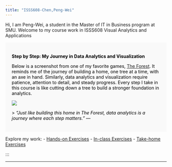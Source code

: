 ```yaml
---
title: "ISSS608-Chen,Peng-Wei"
---
```


Hi, I am Peng-Wei, a student in the Master of IT in Business program at SMU. Welcome to my course work in ISSS608 Visual Analytics and Applications

::: {style="background-color: #f9f9f9; color: #000; padding: 20px;"}
**Step by Step: My Journey in Data Analytics and Visualization**

Below is a screenshot from one of my favorite games, [The Forest](https://store.steampowered.com/app/242760/The_Forest/). It reminds me of the journey of building a home, one tree at a time, with an axe in hand. Similarly, data analytics and visualization require patience, attention to detail, and steady progress. Every step I take in this course is like cutting down a tree to build a stronger foundation in analytics.

![](images/Screenshot%202024-06-06%20013811.png)

\> *“Just like building this home in The Forest, data analytics is a journey where each step matters.”* —
:::

Explore my work: - [Hands-on Exercises](hands-onEx/hands-onEx01/hands-onEx01.qmd) - [In-class Exercises](In-Class_Ex1.html) - [Take-home Exercises](Take-home_Ex/Take-home_Ex1/Take-home_Ex1.qmd)


:::


------------------------------------------------------------------------
